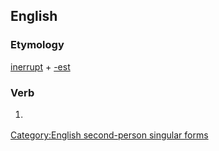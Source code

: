 ==English==

===Etymology===
[[inerrupt]] + [[-est]]

===Verb===
{{infl|en|verb form}}

# {{archaic}} {{form of|Second-person singular simple present form|inerrupt}}

[[Category:English second-person singular forms]]